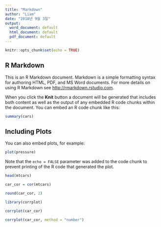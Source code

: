 ```yaml
---
title: "Markdown"
author: "Liam"
date: "2018년 9월 3일"
output:
  word_document: default
  html_document: default
  pdf_document: default
---
```


```r
knitr::opts_chunk$set(echo = TRUE)
```

## R Markdown

This is an R Markdown document. Markdown is a simple formatting syntax for authoring HTML, PDF, and MS Word documents. For more details on using R Markdown see <http://rmarkdown.rstudio.com>.

When you click the **Knit** button a document will be generated that includes both content as well as the output of any embedded R code chunks within the document. You can embed an R code chunk like this:

```r
summary(cars)
```

## Including Plots

You can also embed plots, for example:

```r
plot(pressure)
```

Note that the `echo = FALSE` parameter was added to the code chunk to prevent printing of the R code that generated the plot.

```r

head(mtcars)

```

```r
car_cor = cor(mtcars) 
```

```r
round(car_cor, 2)
```

```r
library(corrplot)
```

```r
corrplot(car_cor)
```

```r
corrplot(car_cor, method = "number")
```
